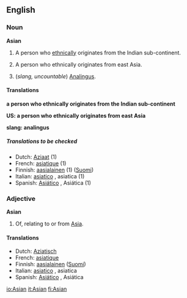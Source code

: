 ==English==
===Noun===
'''Asian'''
# A person who [[ethnic]]ally originates from the Indian sub-continent.
# {{US}} A person who ethnically originates from east Asia.
# (''slang, uncountable'') [[Analingus]].

====Translations====
'''a person who ethnically originates from the Indian sub-continent'''
{{top}}
{{bottom}}

'''US: a person who ethnically originates from east Asia'''
{{top}}
{{bottom}}

'''slang: analingus'''
{{top}}
{{bottom}}

=====Translations to be checked=====
{{checktrans}}
*Dutch: [[Aziaat]] (1)
*French: [[asiatique]] (1)
*Finnish: [[aasialainen]] (1) ([[:fi:aasialainen|Suomi]])
*Italian: [[asiatico]] {{m}}, asiatica {{f}} (1)
*Spanish: [[Asiático]] {{m}}, Asiática {{f}} (1)

===Adjective===
'''Asian'''
# Of, relating to or from [[Asia]].

====Translations====
*Dutch: [[Aziatisch]]
*French: [[asiatique]]
*Finnish: [[aasialainen]] ([[:fi:aasialainen|Suomi]])
*Italian: [[asiatico]] {{m}}, asiatica {{f}}
*Spanish: [[Asiático]] {{m}}, Asiática {{f}}

[[io:Asian]]
[[it:Asian]]
[[fi:Asian]]